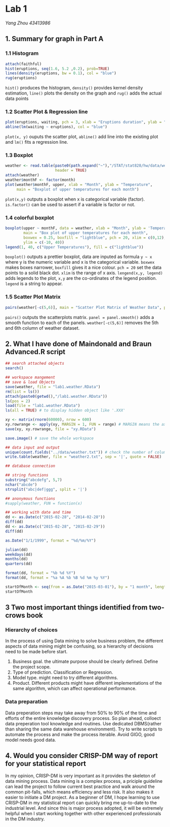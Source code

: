 
Lab 1
========================================================
*Yang Zhou 43413986*

1. Summary for graph in Part A
-------------------------------
### 1.1 Histogram
```r
attach(faithful)
hist(eruptions, seq(1.6, 5.2 ,0.2), prob=TRUE)
lines(density(eruptions, bw = 0.1), col = "blue")
rug(eruptions)
```

`hist()` produces the histogram, `density()` provides kernel density estimation, `line()` plots the density on the graph and `rug()` adds the actual data points

### 1.2 Scatter Plot & Regression line
```r
plot(eruptions, waiting, pch = 3, xlab = "Eruptions duration", ylab = "Waiting duration", main = "Scatter Plot with regression lines")
abline(lm(waiting ~ eruptions), col = "blue")
```

`plot(x, y)` ouputs the scatter plot, `abline()` add line into the existing plot and `lm()` fits a regression line.

### 1.3 Boxplot
```r
weather <- read.table(paste0(path.expand("~"),"/STAT/stat828/hw/data/weather.txt"),
                      header = TRUE)
attach(weather)
weather$monthF <- factor(month)
plot(weather$monthF, upper, xlab = "Month", ylab = "Temperature",
     main = "Boxplot of upper temperatures for each month")
```

`plot(x,y)` outputs a boxplot when x is categorical variable (factor). `is.factor()` can be used to assert if a variable is factor or not.

### 1.4 colorful boxplot
```r
boxplot(upper ~ monthF, data = weather, xlab = "Month", ylab = 'Temperature',
        main = "Box plot of upper temperatures for each month",
        boxwex = 0.25, boxfill = "lightblue", pch = 20, xlim = c(0,12),
        ylim = c(-10, 40))
legend(1, 40, c("Upper Temperatures"), fill = c("lightblue"))
```

`boxplot()` outputs a prettier boxplot, data are inputed as formula `y ~ x` where y is the numeric variable and x is the categorical variable. `boxwex` makes boxes narrower, `boxfill` gives it a nice colour. `pch = 20` set the data points to a solid black dot. `xlim` is the range of x axis. `lengend(x,y, legend)` adds legends to the plot, `x,y` are the co-ordinates of the legend position. `legend` is a string to appear.

### 1.5 Scatter Plot Matrix
```r
pairs(weather[-c(5,6)], main = "Scatter Plot Matrix of Weather Data", panel = panel.smooth)
```

`pairs()` outputs the scatterplots matrix. `panel = panel.smooth()` adds a smooth function to each of the panels. `weather[-c(5,6)]` removes the 5th and 6th column of weather dataset.

2. What I have done of Maindonald and Braun Advanced.R script
-----------------------------------------
```r
## search attached objects
search()

## workspace mangement
## save & load Objects
save(weather, file = "lab1.weather.RData")
rm(list = ls())
attach(paste0(getwd(),"/lab1.weather.RData"))
ls(pos = 2)
load(file = "lab1.weather.RData")
ls(all = TRUE) # to display hidden object like '.XXX'

xy <- matrix(rnorm(60000), nrow = 600)
xy.rowrange <- apply(xy, MARGIN = 1, FUN = range) # MARGIN means the axis apply to
save(xy, xy.rowrange, file = "xy.RData")

save.image() # save the whole workspace

## data input and output
unique(count.fields("../data/weather.txt")) # check the number of columns of a file
write.table(weather, file = "weather2.txt", sep = '|', quote = FALSE)

## database connection

## string functions
substring("abcdefg", 5,7)
nchar("abcde")
strsplit("abc|def|ggg", split = '|')

## anonymous functions
#sapply(weather, FUN = function(x)

## working with date and time
dd <- as.Date(c("2015-02-28", "2014-02-28"))
diff(dd)
dd <- as.Date(c("2015-02-28", "2015-02-29"))
diff(dd)

as.Date("1/1/1999", format = "%d/%m/%Y")

julian(dd)
weekdays(dd)
months(dd)
quarters(dd)

format(dd, format = "%b %d %Y")
format(dd, format = "%a %A %b %B %d %m %y %Y")

startOfMonth <- seq(from = as.Date("2015-03-01"), by = "1 month", length = 24)
startOfMonth
```

3 Two most important things identified from two-crows book
----------------------------------------------------------
### Hierarchy of choices
In the process of using Data mining to solve business problem, the different aspects of data mining might be confusing, so a hierarchy of decisions need to be made before start.

1. Business goal. the ultimate purpose should be clearly defined. Define the project scope.
2. Type of prediction. Classification or Regression.
3. Model type. might need to try different algorithms.
4. Product. Different products might have different implementations of the same algorithm, which can affect operational performance.

### Data preparation
Data preperation steps may take away from 50% to 90% of the time and efforts of the entire knowledge discovery process. So plan ahead, colloect data preperation tool knowledge and routines. Use dedicated DBMS(rather than sharing the same data warehouse environment). Try to write scripts to automate the process and make the process iterable. Avoid GIGO, good model needs good data.

4. Would you consider CRISP-DM way of report for your statistical report
------------------------------------------------------------------------
In my opinion, CRISP-DM is very important as it provides the skeleton of data mining process. Data mining is a complex process, a priciple guideline can lead the project to follow current best practice and walk around the common pit-falls, which means efficiency and less risk. It also makes it easier to initiate a DM project. As a beginner of DM, I hope learning to use CRISP-DM in my statistical report can quickly bring me up-to-date to the industrial level. And since this is major process adopted, it will be extremely helpful when I start working together with other experienced professionals in the DM industry.